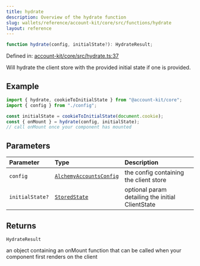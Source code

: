```yaml
---
title: hydrate
description: Overview of the hydrate function
slug: wallets/reference/account-kit/core/src/functions/hydrate
layout: reference
---
```


```ts
function hydrate(config, initialState?): HydrateResult;
```

Defined in: [account-kit/core/src/hydrate.ts:37](https://github.com/alchemyplatform/aa-sdk/blob/923a52171f7246172caf350853843e6680197da9/account-kit/core/src/hydrate.ts#L37)

Will hydrate the client store with the provided initial state if one is provided.

## Example

```ts
import { hydrate, cookieToInitialState } from "@account-kit/core";
import { config } from "./config";

const initialState = cookieToInitialState(document.cookie);
const { onMount } = hydrate(config, initialState);
// call onMount once your component has mounted
```

## Parameters

| Parameter       | Type                                                                 | Description                                      |
| :-------------- | :------------------------------------------------------------------- | :----------------------------------------------- |
| `config`        | [`AlchemyAccountsConfig`](../type-aliases/AlchemyAccountsConfig.mdx) | the config containing the client store           |
| `initialState?` | [`StoredState`](../type-aliases/StoredState.mdx)                     | optional param detailing the initial ClientState |

## Returns

`HydrateResult`

an object containing an onMount function that can be called when your component first renders on the client
